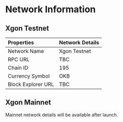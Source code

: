 # Network Information
## Xgon Testnet
|Properties|Network Details|
|:----|:----|
|Network Name|Xgon Testnet|
|RPC URL|TBC|
|Chain ID|195|
|Currency Symbol|OKB|
|Block Explorer URL|TBC|

## Xgon Mainnet
<Tip title="Note" >
Mainnet network details will be available after launch.
</Tip>